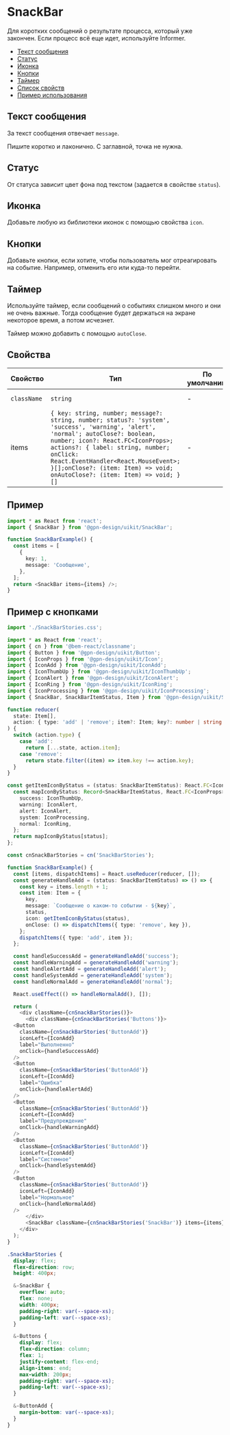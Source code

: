 
# SnackBar

Для коротких сообщений о результате процесса, который уже закончен. Если процесс
всё еще идет, используйте Informer.

- [Текст сообщения](#текст-сообщения)
- [Статус](#статус)
- [Иконка](#иконка)
- [Кнопки](#кнопки)
- [Таймер](#таймер)
- [Список свойств](#свойства)
- [Пример использования](#пример)

## Текст сообщения

За текст сообщения отвечает `message`.

Пишите коротко и лаконично. С заглавной, точка не нужна.

## Статус

От статуса зависит цвет фона под текстом (задается в свойстве `status`).

<SnackBarExampleStatus />

## Иконка

Добавьте любую из библиотеки иконок с помощью свойства `icon`.


## Кнопки

Добавьте кнопки, если хотите, чтобы пользователь мог отреагировать на событие.
Например, отменить его или куда-то перейти.


## Таймер

Используйте таймер, если сообщений о событиях слишком много и они не очень важные.
Тогда сообщение будет держаться на экране некоторое время, а потом исчезнет.

Таймер можно добавить с помощью `autoClose`.



## Свойства

| Свойство   | Тип           | По умолчанию | Описание     |
| ---------- | ------------- | ------------ | ------------ |
| `className`| `string`      | -            | Дополнительный CSS-класс|
| items      | `{ key: string, number; message?: string, number; status?: 'system', 'success', 'warning', 'alert', 'normal'; autoClose?: boolean, number; icon?: React.FC<IconProps>; actions?: { label: string, number; onClick: React.EventHandler<React.MouseEvent>; }[];onClose?: (item: Item) => void; onAutoClose?: (item: Item) => void; }[]` | -      | Массив элементов. Если не передавать `onAutoClose` то по истечению таймера будет срабатывать `onClose` |

## Пример

```ts
import * as React from 'react';
import { SnackBar } from '@gpn-design/uikit/SnackBar';

function SnackBarExample() {
  const items = [
    {
      key: 1,
      message: 'Сообщение',
    },
  ];
  return <SnackBar items={items} />;
}
```

<SnackBarExampleSimple />

## Пример с кнопками

```ts
import './SnackBarStories.css';

import * as React from 'react';
import { cn } from '@bem-react/classname';
import { Button } from '@gpn-design/uikit/Button';
import { IconProps } from '@gpn-design/uikit/Icon';
import { IconAdd } from '@gpn-design/uikit/IconAdd';
import { IconThumbUp } from '@gpn-design/uikit/IconThumbUp';
import { IconAlert } from '@gpn-design/uikit/IconAlert';
import { IconRing } from '@gpn-design/uikit/IconRing';
import { IconProcessing } from '@gpn-design/uikit/IconProcessing';
import { SnackBar, SnackBarItemStatus, Item } from '@gpn-design/uikit/SnackBar';

function reducer(
  state: Item[],
  action: { type: 'add' | 'remove'; item?: Item; key?: number | string },
) {
  switch (action.type) {
    case 'add':
      return [...state, action.item];
    case 'remove':
      return state.filter((item) => item.key !== action.key);
  }
}

const getItemIconByStatus = (status: SnackBarItemStatus): React.FC<IconProps> | undefined => {
  const mapIconByStatus: Record<SnackBarItemStatus, React.FC<IconProps>> = {
    success: IconThumbUp,
    warning: IconAlert,
    alert: IconAlert,
    system: IconProcessing,
    normal: IconRing,
  };
  return mapIconByStatus[status];
};

const cnSnackBarStories = cn('SnackBarStories');

function SnackBarExample() {
  const [items, dispatchItems] = React.useReducer(reducer, []);
  const generateHandleAdd = (status: SnackBarItemStatus) => () => {
    const key = items.length + 1;
    const item: Item = {
      key,
      message: `Сообщение о каком-то событии - ${key}`,
      status,
      icon: getItemIconByStatus(status),
      onClose: () => dispatchItems({ type: 'remove', key }),
    };
    dispatchItems({ type: 'add', item });
  };

  const handleSuccessAdd = generateHandleAdd('success');
  const handleWarningAdd = generateHandleAdd('warning');
  const handleAlertAdd = generateHandleAdd('alert');
  const handleSystemAdd = generateHandleAdd('system');
  const handleNormalAdd = generateHandleAdd('normal');

  React.useEffect(() => handleNormalAdd(), []);

  return (
    <div className={cnSnackBarStories()}>
      <div className={cnSnackBarStories('Buttons')}>
  <Button
    className={cnSnackBarStories('ButtonAdd')}
    iconLeft={IconAdd}
    label="Выполненно"
    onClick={handleSuccessAdd}
  />
  <Button
    className={cnSnackBarStories('ButtonAdd')}
    iconLeft={IconAdd}
    label="Ошибка"
    onClick={handleAlertAdd}
  />
  <Button
    className={cnSnackBarStories('ButtonAdd')}
    iconLeft={IconAdd}
    label="Предупреждение"
    onClick={handleWarningAdd}
  />
  <Button
    className={cnSnackBarStories('ButtonAdd')}
    iconLeft={IconAdd}
    label="Системное"
    onClick={handleSystemAdd}
  />
  <Button
    className={cnSnackBarStories('ButtonAdd')}
    iconLeft={IconAdd}
    label="Нормальное"
    onClick={handleNormalAdd}
  />
      </div>
      <SnackBar className={cnSnackBarStories('SnackBar')} items={items} />
    </div>
  );
}
```

```css
.SnackBarStories {
  display: flex;
  flex-direction: row;
  height: 400px;

  &-SnackBar {
    overflow: auto;
    flex: none;
    width: 400px;
    padding-right: var(--space-xs);
    padding-left: var(--space-xs);
  }

  &-Buttons {
    display: flex;
    flex-direction: column;
    flex: 1;
    justify-content: flex-end;
    align-items: end;
    max-width: 200px;
    padding-right: var(--space-xs);
    padding-left: var(--space-xs);
  }

  &-ButtonAdd {
    margin-bottom: var(--space-xs);
  }
}
```

<SnackBarExampleWithButtons />
